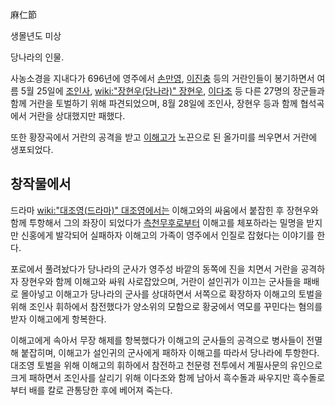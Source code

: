 麻仁節

생몰년도 미상

당나라의 인물.

사농소경을 지내다가 696년에 영주에서 [[손만영]], [[이진충]] 등의 거란인들이 봉기하면서 여름 5월 25일에 [[조인사]], [[wiki:"장현우(당나라)" 장현우]], [[이다조]] 등 다른 27명의 장군들과 함께 거란을 토벌하기 위해 파견되었으며, 8월 28일에 조인사, 장현우 등과 함께 협석곡에서 거란을 상대했지만 패했다.

또한 황장곡에서 거란의 공격을 받고 [[이해고]]가 노끈으로 된 올가미를 씌우면서 거란에 생포되었다.

== 창작물에서 ==
드라마 [[wiki:"대조영(드라마)" 대조영]]에서는 이해고와의 싸움에서 붙잡힌 후 장현우와 함께 투항해서 그의 좌장이 되었다가 [[측천무후]]로부터 이해고를 체포하라는 밀명을 받지만 신홍에게 발각되어 실패하자 이해고의 가족이 영주에서 인질로 잡혔다는 이야기를 한다.

포로에서 풀려놨다가 당나라의 군사가 영주성 바깥의 동쪽에 진을 치면서 거란을 공격하자 장현우와 함께 이해고와 싸워 사로잡았으며, 거란이 설인귀가 이끄는 군사들을 패배로 몰아넣고 이해고가 당나라의 군사를 상대하면서 서쪽으로 확장하자 이해고의 토벌을 위해 조인사 휘하에서 참전했다가 양소위의 모함으로 황궁에서 역모를 꾸민다는 혐의를 받자 이해고에게 항복한다.

이해고에게 속아서 무장 해제를 항복했다가 이해고의 군사들의 공격으로 병사들이 전멸해 붙잡히며, 이해고가 설인귀의 군사에게 패하자 이해고를 따라서 당나라에 투항한다. 대조영 토벌을 위해 이해고의 휘하에서 참전하고 천문령 전투에서 계필사문의 유인으로 크게 패하면서 조인사를 살리기 위해 이다조와 함께 남아서 흑수돌과 싸우지만 흑수돌로부터 배를 칼로 관통당한 후에 베어져 죽는다.
